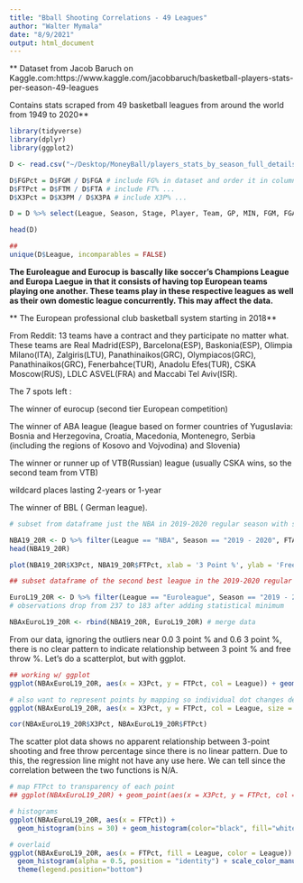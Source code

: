 ```yaml
---
title: "Bball Shooting Correlations - 49 Leagues"
author: "Walter Mymala"
date: "8/9/2021"
output: html_document
---
```


** Dataset from Jacob Baruch on Kaggle.com:https://www.kaggle.com/jacobbaruch/basketball-players-stats-per-season-49-leagues 

Contains stats scraped from 49 basketball leagues from around the world 
from 1949 to 2020**

```r
library(tidyverse)
library(dplyr)
library(ggplot2)

D <- read.csv("~/Desktop/MoneyBall/players_stats_by_season_full_details.csv")

D$FGPct = D$FGM / D$FGA # include FG% in dataset and order it in column neatly
D$FTPct = D$FTM / D$FTA # include FT% ...
D$X3Pct = D$X3PM / D$X3PA # include X3P% ...

D = D %>% select(League, Season, Stage, Player, Team, GP, MIN, FGM, FGA, FGPct, X3PM, X3PA, X3Pct, FTM, FTA, FTPct, TOV, PF, ORB, DRB, REB, AST, STL, BLK, PTS, birth_date, birth_year, birth_month, height, height_cm, weight, weight_kg, nationality, high_school,  draft_round, draft_pick, draft_team)

head(D)
```

```r
## 
unique(D$League, incomparables = FALSE)
```

**The Euroleague and Eurocup is bascally like soccer's Champions League and Europa Laegue in that it consists of having top European teams playing one another. These teams play in these respective leagues as well as their own domestic league concurrently. This may affect the data.**

** The European professional club basketball system starting in 2018**

From Reddit:
13 teams have a contract and they participate no matter what. These teams are Real Madrid(ESP), Barcelona(ESP), Baskonia(ESP), Olimpia Milano(ITA), Zalgiris(LTU), Panathinaikos(GRC), Olympiacos(GRC), Panathinaikos(GRC), Fenerbahce(TUR), Anadolu Efes(TUR), CSKA Moscow(RUS), LDLC ASVEL(FRA) and Maccabi Tel Aviv(ISR).

The 7 spots left :

The winner of eurocup (second tier European competition)

The winner of ABA league (league based on former countries of Yuguslavia: Bosnia and Herzegovina, Croatia, Macedonia, Montenegro, Serbia (including the regions of Kosovo and Vojvodina) and Slovenia)

The winner or runner up of VTB(Russian) league (usually CSKA wins, so the second team from VTB)

wildcard places lasting 2-years or 1-year

The winner of BBL ( German league).

```r
# subset from dataframe just the NBA in 2019-2020 regular season with statistical minimums to qualify for NBA League Leaders to limit outliers: 

NBA19_20R <- D %>% filter(League == "NBA", Season == "2019 - 2020", FTA >= 125) # observations drop from 360 to 125 after adding statistical minimum
head(NBA19_20R)

plot(NBA19_20R$X3Pct, NBA19_20R$FTPct, xlab = '3 Point %', ylab = 'Free Throw %')

## subset dataframe of the second best league in the 2019-2020 regular season according to ESPN with statistical minimums to qualify for Leagues Leaders(Euroleague players must play 51% of games to be in league leaders, so 34 • .51 = 17.34 is 18 games minimum)

EuroL19_20R <- D %>% filter(League == "Euroleague", Season == "2019 - 2020", GP >= 18)
# observations drop from 237 to 183 after adding statistical minimum

NBAxEuroL19_20R <- rbind(NBA19_20R, EuroL19_20R) # merge data
```
From our data, ignoring the outliers near 0.0 3 point % and 0.6 3 point %, there is no clear pattern to indicate relationship between 3 point % and free throw %. Let's do a scatterplot, but with ggplot. 

```r
## working w/ ggplot
ggplot(NBAxEuroL19_20R, aes(x = X3Pct, y = FTPct, col = League)) + geom_point() 
```
```r
# also want to represent points by mapping so individual dot changes depending on PTS variable(NBA plays more games than Euroleague)
ggplot(NBAxEuroL19_20R, aes(x = X3Pct, y = FTPct, col = League, size = PTS)) + geom_point() + scale_color_manual(values = c("NBA" = "blue", "Euroleague" = "orange")) + geom_smooth(method = lm, se = FALSE)

cor(NBAxEuroL19_20R$X3Pct, NBAxEuroL19_20R$FTPct)
```

The scatter plot data shows no apparent relationship between 3-point shooting and free throw percentage since there is no linear pattern. Due to this, the regression line might not have any use here. We can tell since the correlation between the two functions is N/A.

```r
# map FTPct to transparency of each point
## ggplot(NBAxEuroL19_20R) + geom_point(aes(x = X3Pct, y = FTPct, col = League, size = PTS, shape = League, alpha = FTPct)) + scale_color_manual(values = c("NBA" = "blue", "Euroleague" = "orange"))
```

```r
# histograms
ggplot(NBAxEuroL19_20R, aes(x = FTPct)) + 
  geom_histogram(bins = 30) + geom_histogram(color="black", fill="white") 

# overlaid
ggplot(NBAxEuroL19_20R, aes(x = FTPct, fill = League, color = League)) +
  geom_histogram(alpha = 0.5, position = "identity") + scale_color_manual(values=c("orange", "blue")) +
  theme(legend.position="bottom") 
```


